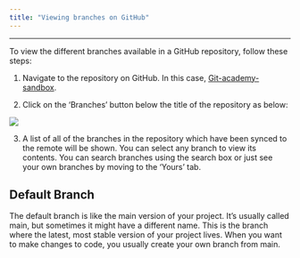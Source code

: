 ```yaml
---
title: "Viewing branches on GitHub"
---
```


------------------------------------------------------------------------

To view the different branches available in a GitHub repository, follow these steps:

1.  Navigate to the repository on GitHub. In this case, [Git-academy-sandbox](https://github.com/dfe-analytical-services/git-academy-sandbox).

2.  Click on the 'Branches' button below the title of the repository as below:

![](images/view_branches_in_GitHub.png){fig-alt="Screenshot of the git-academy-sandbox repository main page, highlighting the 'Branches' button."}

3. A list of all of the branches in the repository which have been synced to the remote will be shown. You can select any branch to view its contents. You can search branches using the search box or just see your own branches by moving to the 'Yours' tab. 

::: {.callout-note}
## Default Branch
The default branch is like the main version of your project. It's usually called main, but sometimes it might have a different name. This is the branch where the latest, most stable version of your project lives. When you want to make changes to code, you usually create your own branch from main. 
:::
